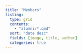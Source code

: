 ```yaml
---
title: "Members"
listing:
  type: grid
  contents: 
    - "alumni/*.qmd"
  sort: "date desc"
  fields: [image, title, author]
  categories: true
---
```

